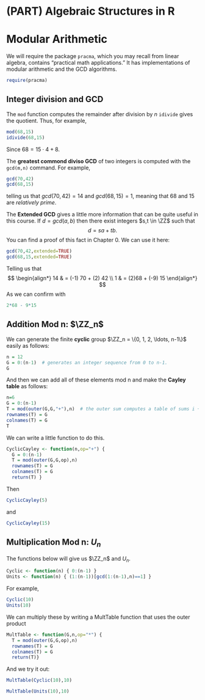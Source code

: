 # (PART) Algebraic Structures in R {-}

# Modular Arithmetic

We will require the package `pracma`, which you may recall from linear algebra, contains "practical math applications." It has implementations of modular arithmetic and the GCD algorithms. 
```r
require(pracma)
```

## Integer division and GCD

The `mod` function computes the remainder after division by $n$ `idivide` gives the quotient. Thus, for example,
```r
mod(68,15)
idivide(68,15)
```
Since $68 = 15 \cdot 4 + 8$.

The **greatest commond diviso GCD** of two integers is computed with the `gcd(m,n)` command. For example,
```r
gcd(70,42)
gcd(68,15)
```
telling us that $gcd(70,42) = 14$ and $gcd(68,15) = 1$, meaning that 68 and 15 are *relatively prime*. 

The **Extended GCD** gives a little more information that can be quite useful in this course. If $d = gcd(a,b)$ then there exist integers $s,t \in \ZZ$ such that
$$
d = s a+ t b.
$$
You can find a proof of this fact in Chapter 0. We can use it here:
```r
gcd(70,42,extended=TRUE)
gcd(68,15,extended=TRUE)
```
Telling us that 
$$
\begin{align*}
14 & = (-1) 70 + (2) 42 \\
1 & = (2)68 + (-9) 15
\end{align*}
$$
As we can confirm with
```r
2*68 - 9*15
```

## Addition Mod n: $\ZZ_n$

We can generate the finite **cyclic** group $\ZZ_n = \{0, 1, 2, \ldots, n-1\}$ easily as follows:

```r
n = 12
G = 0:(n-1)  # generates an integer sequence from 0 to n-1.
G
```

And then we can add all of these elements mod n and make the **Cayley table** as follows: 
```r
n=6
G = 0:(n-1)
T = mod(outer(G,G,"+"),n)  # the outer sum computes a table of sums i + j
rownames(T) = G
colnames(T) = G
T
```

We can write a little function to do this.

```r
CyclicCayley <- function(n,op="+") {
  G = 0:(n-1)
  T = mod(outer(G,G,op),n)
  rownames(T) = G
  colnames(T) = G
  return(T) }
```

Then 

```r
CyclicCayley(5)
```
and 

```r
CyclicCayley(15)
```

## Multiplication Mod n: $U_n$

The functions below will give us $\ZZ_n$ and $U_n$.

```r
Cyclic <- function(n) { 0:(n-1) }
Units <- function(n) { (1:(n-1))[gcd(1:(n-1),n)==1] }
```

For example,
```r
Cyclic(10)
Units(10)
```

We can multiply these by writing a MultTable function that uses the outer product

```r
MultTable <- function(G,n,op="*") {
  T = mod(outer(G,G,op),n)
  rownames(T) = G
  colnames(T) = G
  return(T)}
```

And we try it out:
```r
MultTable(Cyclic(10),10)
```
```r
MultTable(Units(10),10)
```
